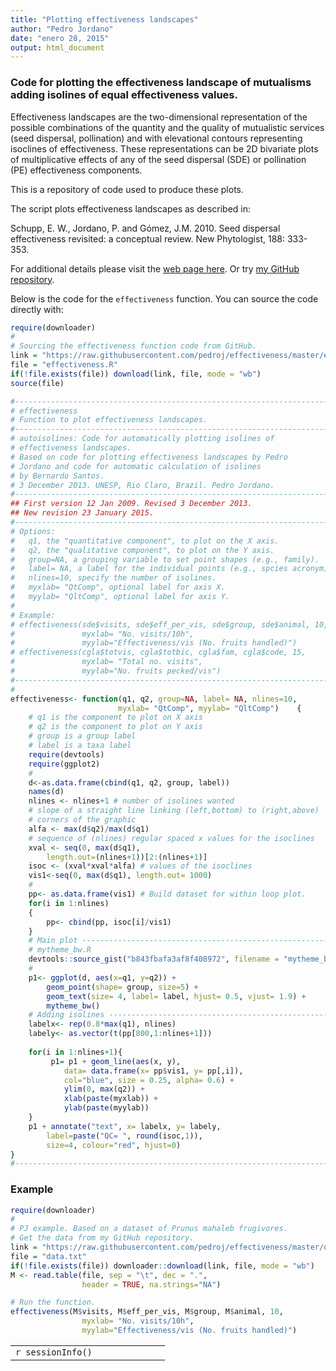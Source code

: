 ```yaml
---
title: "Plotting effectiveness landscapes"
author: "Pedro Jordano"
date: "enero 28, 2015"
output: html_document
---
```


### Code for plotting the effectiveness landscape of mutualisms adding isolines of equal effectiveness values.

Effectiveness landscapes are the two-dimensional representation of the possible combinations of the quantity and the quality of mutualistic services (seed dispersal, pollination) and with elevational contours representing isoclines of effectiveness. These representations can be 2D bivariate plots of multiplicative effects of any of the seed dispersal (SDE) or pollination (PE) effectiveness components.  

This is a repository of code used to produce these plots.  

The script plots effectiveness landscapes as described in:  

Schupp, E. W., Jordano, P. and Gómez, J.M. 2010. Seed dispersal effectiveness revisited: a conceptual review. New Phytologist, 188: 333-353.  

For additional details please visit the [web page here](http://pedroj.github.com/effectiveness/). Or try [my GitHub repository](https://github.com/pedroj/effectiveness).  

Below is the code for the `effectiveness` function. You can source the code directly with:

```r
require(downloader)
#
# Sourcing the effectiveness function code from GitHub.
link = "https://raw.githubusercontent.com/pedroj/effectiveness/master/effectiveness.R"
file = "effectiveness.R"
if(!file.exists(file)) download(link, file, mode = "wb")
source(file)
```


```r
#---------------------------------------------------------------------------
# effectiveness
# Function to plot effectiveness landscapes.
#---------------------------------------------------------------------------
# autoisolines: Code for automatically plotting isolines of
# effectiveness landscapes.
# Based on code for plotting effectiveness landscapes by Pedro 
# Jordano and code for automatic calculation of isolines 
# by Bernardo Santos.
# 3 December 2013. UNESP, Rio Claro, Brazil. Pedro Jordano.
#---------------------------------------------------------------------------
## First version 12 Jan 2009. Revised 3 December 2013.
## New revision 23 January 2015.
#---------------------------------------------------------------------------
# Options:
#   q1, the "quantitative component", to plot on the X axis. 
#   q2, the "qualitative component", to plot on the Y axis.
#   group=NA, a grouping variable to set point shapes (e.g., family).
#   label= NA, a label for the individual points (e.g., spcies acronym).
#   nlines=10, specify the number of isolines.
#   myxlab= "QtComp", optional label for axis X.
#   myylab= "QltComp", optional label for axis Y.
# 
# Example:
# effectiveness(sde$visits, sde$eff_per_vis, sde$group, sde$animal, 10, 
#               myxlab= "No. visits/10h", 
#               myylab="Effectiveness/vis (No. fruits handled)")
# effectiveness(cgla$totvis, cgla$totbic, cgla$fam, cgla$code, 15, 
#               myxlab= "Total no. visits", 
#               myylab="No. fruits pecked/vis")
#---------------------------------------------------------------------------
#
effectiveness<- function(q1, q2, group=NA, label= NA, nlines=10,
                        myxlab= "QtComp", myylab= "QltComp")    {
    # q1 is the component to plot on X axis
    # q2 is the component to plot on Y axis
    # group is a group label
    # label is a taxa label
    require(devtools)
    require(ggplot2)
    #
    d<-as.data.frame(cbind(q1, q2, group, label))
    names(d)
    nlines <- nlines+1 # number of isolines wanted
    # slope of a straight line linking (left,bottom) to (right,above) 
    # corners of the graphic
    alfa <- max(d$q2)/max(d$q1)
    # sequence of (nlines) regular spaced x values for the isoclines
    xval <- seq(0, max(d$q1), 
        length.out=(nlines+1))[2:(nlines+1)] 
    isoc <- (xval*xval*alfa) # values of the isoclines
    vis1<-seq(0, max(d$q1), length.out= 1000)
    #
    pp<- as.data.frame(vis1) # Build dataset for within loop plot.
    for(i in 1:nlines)
    {
        pp<- cbind(pp, isoc[i]/vis1)
    }    
    # Main plot ------------------------------------------------------------
    # mytheme_bw.R
    devtools::source_gist("b843fbafa3af8f408972", filename = "mytheme_bw.R")
    #
    p1<- ggplot(d, aes(x=q1, y=q2)) + 
        geom_point(shape= group, size=5) +
        geom_text(size= 4, label= label, hjust= 0.5, vjust= 1.9) +
        mytheme_bw()
    # Adding isolines ------------------------------------------------------
    labelx<- rep(0.8*max(q1), nlines)
    labely<- as.vector(t(pp[800,1:nlines+1]))
    
    for(i in 1:nlines+1){ 
         p1= p1 + geom_line(aes(x, y), 
            data= data.frame(x= pp$vis1, y= pp[,i]), 
            col="blue", size = 0.25, alpha= 0.6) + 
            ylim(0, max(q2)) +
            xlab(paste(myxlab)) + 
            ylab(paste(myylab))
    }
    p1 + annotate("text", x= labelx, y= labely,
        label=paste("QC= ", round(isoc,1)), 
        size=4, colour="red", hjust=0) 
}
#---------------------------------------------------------------------------
```


### Example

```r
require(downloader)
#
# PJ example. Based on a dataset of Prunus mahaleb frugivores.
# Get the data from my GitHub repository.
link = "https://raw.githubusercontent.com/pedroj/effectiveness/master/data.txt"
file = "data.txt"
if(!file.exists(file)) downloader::download(link, file, mode = "wb")
M <- read.table(file, sep = "\t", dec = ".", 
                header = TRUE, na.strings="NA")

# Run the function.
effectiveness(M$visits, M$eff_per_vis, M$group, M$animal, 10, 
                myxlab= "No. visits/10h", 
                myylab="Effectiveness/vis (No. fruits handled)")
```

----------------------------------
```r
sessionInfo()
```

----------------------------------



